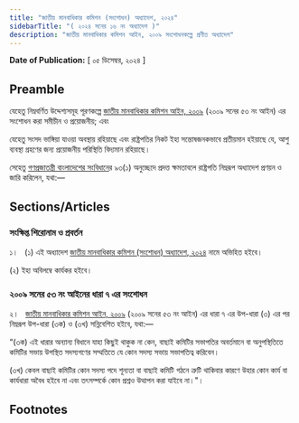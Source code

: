 ```yaml
---
title: "জাতীয় মানবাধিকার কমিশন (সংশোধন) অধ্যাদেশ, ২০২৪"
sidebarTitle: "( ২০২৪ সনের ১৬ নং অধ্যাদেশ )"
description: "জাতীয় মানবাধিকার কমিশন আইন, ২০০৯ সংশোধনকল্পে প্রণীত অধ্যাদেশ"
---
```


**Date of Publication:** [ ০৫ ডিসেম্বর, ২০২৪ ]

## Preamble

যেহেতু নিম্নবর্ণিত উদ্দেশ্যসমূহ পূরণকল্পে [জাতীয় মানবাধিকার কমিশন আইন, ২০০৯](/act-1023.html "জাতীয় মানবাধিকার কমিশন আইন, ২০০৯") (২০০৯ সনের ৫৩ নং আইন) এর সংশোধন করা সমীচীন ও প্রয়োজনীয়; এবং

যেহেতু সংসদ ভাঙ্গিয়া যাওয়া অবস্থায় রহিয়াছে এবং রাষ্ট্রপতির নিকট ইহা সন্তোষজনকভাবে প্রতীয়মান হইয়াছে যে, আশু ব্যবস্থা গ্রহণের জন্য প্রয়োজনীয় পরিস্থিতি বিদ্যমান রহিয়াছে।

সেহেতু [গণপ্রজাতন্ত্রী বাংলাদেশের সংবিধান](/act-957.html "গণপ্রজাতন্ত্রী বাংলাদেশের সংবিধান")ের ৯৩(১) অনুচ্ছেদে প্রদত্ত ক্ষমতাবলে রাষ্ট্রপতি নিম্নরূপ অধ্যাদেশ প্রণয়ন ও জারি করিলেন, যথা:—

## Sections/Articles

### সংক্ষিপ্ত শিরোনাম ও প্রবর্তন

১।   (১) এই অধ্যাদেশ [জাতীয় মানবাধিকার কমিশন (সংশোধন) অধ্যাদেশ, ২০২৪](/act-1512.html "জাতীয় মানবাধিকার কমিশন (সংশোধন) অধ্যাদেশ, ২০২৪") নামে অভিহিত হইবে।

(২) ইহা অবিলম্বে কার্যকর হইবে।

### ২০০৯ সনের ৫৩ নং আইনের ধারা ৭ এর সংশোধন

২।   [জাতীয় মানবাধিকার কমিশন আইন, ২০০৯](/act-1023.html "জাতীয় মানবাধিকার কমিশন আইন, ২০০৯") (২০০৯ সনের ৫৩ নং আইন) এর ধারা ৭ এর উপ-ধারা (৩) এর পর নিম্নরূপ উপ-ধারা (৩ক) ও (৩খ) সন্নিবেশিত হইবে, যথা:—

“(৩ক) এই ধারার অন্যান্য বিধানে যাহা কিছুই থাকুক না কেন, বাছাই কমিটির সভাপতির অবর্তমানে বা অনুপস্থিতিতে কমিটির সভায় উপস্থিত সদস্যগণের সম্মতিতে যে কোন সদস্য সভায় সভাপতিত্ব করিবেন।

(৩খ) কেবল বাছাই কমিটির কোন সদস্য পদে শূন্যতা বা বাছাই কমিটি গঠনে ত্রুটি থাকিবার কারণে উহার কোন কার্য বা কার্যধারা অবৈধ হইবে না এবং তৎসম্পর্কে কোন প্রশ্নও উত্থাপন করা যাইবে না।"।

## Footnotes

